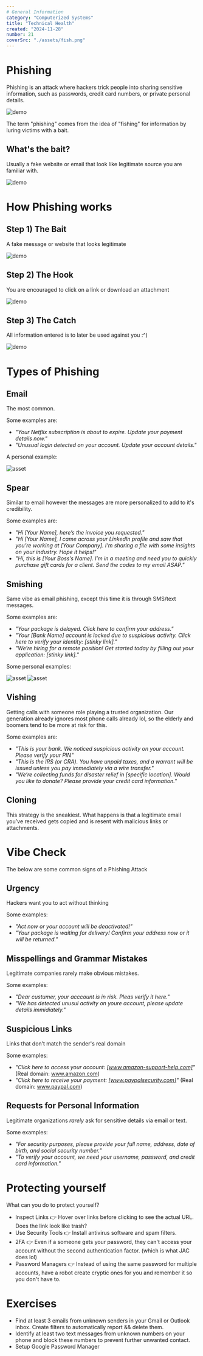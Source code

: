 ```yaml
---
# General Information
category: "Computerized Systems"
title: "Technical Health"
created: "2024-11-28"
number: 21
coverSrc: "./assets/fish.png"
---
```


# Phishing

Phishing is an attack where hackers trick people into sharing sensitive information, such as passwords, credit card numbers, or private personal details.

![demo](./assets/fish.png)

The term "phishing" comes from the idea of "fishing" for information by luring victims with a bait.

## What's the bait?

Usually a fake website or email that look like legitimate source you are familiar with.

![demo](./assets/fishing.png)

# How Phishing works

## Step 1) The Bait

A fake message or website that looks legitimate

![demo](./assets/1.png)

## Step 2) The Hook

You are encouraged to click on a link or download an attachment

![demo](./assets/2.png)

## Step 3) The Catch

All information entered is to later be used against you :^)

![demo](./assets/3.png)

# Types of Phishing

## Email

The most common.

Some examples are:

- _"Your Netflix subscription is about to expire. Update your payment details now."_
- _"Unusual login detected on your account. Update your account details."_

A personal example:

![asset](./assets/email.png)

## Spear

Similar to email however the messages are more personalized to add to it's credibility.

Some examples are:

- _"Hi [Your Name], here’s the invoice you requested."_
- _"Hi [Your Name], I came across your LinkedIn profile and saw that you’re working at [Your Company]. I’m sharing a file with some insights on your industry. Hope it helps!"_
- _"Hi, this is [Your Boss’s Name]. I’m in a meeting and need you to quickly purchase gift cards for a client. Send the codes to my email ASAP."_

## Smishing

Same vibe as email phishing, except this time it is through SMS/text messages.

Some examples are:

- _"Your package is delayed. Click here to confirm your address."_
- _"Your [Bank Name] account is locked due to suspicious activity. Click here to verify your identity: [stinky link]."_
- _"We’re hiring for a remote position! Get started today by filling out your application: [stinky link]."_

Some personal examples:

![asset](./assets/text.png)
![asset](./assets/text2.png)

## Vishing

Getting calls with someone role playing a trusted organization. Our generation already ignores most phone calls already lol, so the elderly and boomers tend to be more at risk for this.

Some examples are:

- _"This is your bank. We noticed suspicious activity on your account. Please verify your PIN"_
- _"This is the IRS (or CRA). You have unpaid taxes, and a warrant will be issued unless you pay immediately via a wire transfer."_
- _"We’re collecting funds for disaster relief in [specific location]. Would you like to donate? Please provide your credit card information."_

## Cloning

This strategy is the sneakiest. What happens is that a legitimate email you’ve received gets copied and is resent with malicious links or attachments.

# Vibe Check

The below are some common signs of a Phishing Attack

## Urgency

Hackers want you to act without thinking

Some examples:

- _"Act now or your account will be deactivated!"_
- _"Your package is waiting for delivery! Confirm your address now or it will be returned."_

## Misspellings and Grammar Mistakes

Legitimate companies rarely make obvious mistakes.

Some examples:

- _"Dear custumer, your acccount is in risk. Pleas verify it here."_
- _"We has detected unusul activity on youre account, please update details immidiately."_

## Suspicious Links

Links that don’t match the sender's real domain

Some examples:

- _"Click here to access your account: [www.amazon-support-help.com]"_ (Real domain: www.amazon.com)
- _"Click here to receive your payment: [www.paypalsecurity.com]"_ (Real domain: www.paypal.com)

## Requests for Personal Information

Legitimate organizations _rarely_ ask for sensitive details via email or text.

Some examples:

- _"For security purposes, please provide your full name, address, date of birth, and social security number."_
- _"To verify your account, we need your username, password, and credit card information."_

# Protecting yourself

What can you do to protect yourself?

- Inspect Links 👉 Hover over links before clicking to see the actual URL. Does the link look like trash?
- Use Security Tools 👉 Install antivirus software and spam filters.
- 2FA 👉 Even if a someone gets your password, they can't access your account without the second authentication factor. (which is what JAC does lol)
- Password Managers 👉 Instead of using the same password for multiple accounts, have a robot create cryptic ones for you and remember it so you don't have to.

# Exercises

- Find at least 3 emails from unknown senders in your Gmail or Outlook inbox. Create filters to automatically report && delete them.
- Identify at least two text messages from unknown numbers on your phone and block these numbers to prevent further unwanted contact.
- Setup Google Password Manager
